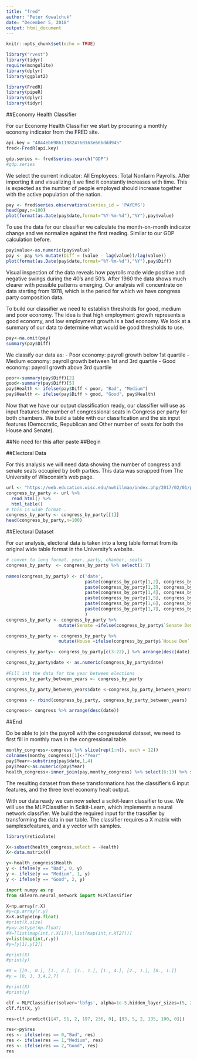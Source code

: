 ```yaml
---
title: "fred"
author: "Peter Kowalchuk"
date: "December 5, 2018"
output: html_document
---
```


```r
knitr::opts_chunk$set(echo = TRUE)
```

```r
library("rvest")
library(tidyr)
require(mongolite)
library(dplyr)
library(ggplot2)

library(FredR)
library(pipeR)
library(dplyr)
library(tidyr)
```

##Economy Health Classifier

For our Economy Health Classifier we start by procuring a monthly economy indicator from the FRED site. 

```r
api.key = "4844eb6986119824760163e60bddd945"
fred<-FredR(api.key)

gdp.series <- fred$series.search("GDP")
#gdp.series
```

We select the current indicator: All Employees: Total Nonfarm Payrolls. After importing it and visualizing it we find it constantly increases with time. This is expected as the number of people employed should increase together with the active population of the nation. 

```r
pay <- fred$series.observations(series_id = 'PAYEMS')
head(pay,n=100)
plot(format(as.Date(pay$date,format="%Y-%m-%d"),"%Y"),pay$value)
```

To use the data for our classifier we calculate the month-on-month indicator change and we normalize against the first reading. Similar to our GDP calculation before.

```r
pay$value<-as.numeric(pay$value)
pay <- pay %>% mutate(Diff = (value - lag(value))/lag(value))
plot(format(as.Date(pay$date,format="%Y-%m-%d"),"%Y"),pay$Diff)
```

Visual inspection of the data reveals how payrolls made wide positive and negative swings during the 40's and 50's. After 1960 the data shows much clearer with possible patterns emerging. Our analysis will concentrate on data starting from 1978, which is the period for which we have congress party composition data.

To build our classifier we need to establish thresholds for good, medium and poor economy. The idea is that high employment growth represents a good economy, and low employment growth is a bad economy. We look at a summary of our data to determine what would be good thresholds to use.

```r
pay<-na.omit(pay)
summary(pay$Diff)
```

We classify our data as:
  - Poor economy: payroll growth below 1st quartile
  - Medium economy: payroll growth between 1st and 3rd quartile
  - Good economy: payroll growth above 3rd quartile

```r
poor<-summary(pay$Diff)[2]
good<-summary(pay$Diff)[5]
pay$Health <- ifelse(pay$Diff < poor, "Bad", "Medium")
pay$Health <- ifelse(pay$Diff > good, "Good", pay$Health)
```

Now that we have our output classification ready, our classifier will use as input features the number of congressional seats in Congress per party for both chambers. We build a table with our classification and the six input features (Democratic, Republican and Other number of seats for both the House and Senate).

##No need for this after paste
##Begin

##Electoral Data

For this analysis we will need data showing the number of congress and senate seats occupied by both parties. This data was scrapped from The University of Wisconsin's web page. 

```r
url <- "https://web.education.wisc.edu/nwhillman/index.php/2017/02/01/party-control-in-congress-and-state-legislatures/"
congress_by_party <- url %>%
  read_html() %>%
  html_table()
# this is wide format . 
congress_by_party <- congress_by_party[[1]]
head(congress_by_party,n=100)
```

##Electoral Dataset

For our analysis, electoral data is taken into a long table format from its original wide table format in the University's website.

```r
# conver to long format. year, party, chamber, seats
congress_by_party  <- congress_by_party %>% select(1:7)
 
names(congress_by_party) <- c('date',
                              paste(congress_by_party[1,2], congress_by_party[2,2]),
                              paste(congress_by_party[1,3], congress_by_party[2,3]),
                              paste(congress_by_party[1,4], congress_by_party[2,4]),
                              paste(congress_by_party[1,5], congress_by_party[2,5]),
                              paste(congress_by_party[1,6], congress_by_party[2,6]),
                              paste(congress_by_party[1,7], congress_by_party[2,7])
                              )
congress_by_party <- congress_by_party %>%
                    mutate(Senate =ifelse(congress_by_party$`Senate Dem` > congress_by_party$`Senate Rep`, "Dem", ifelse(congress_by_party$`Senate Dem` == congress_by_party$`Senate Rep`, 'Hung','Rep')))

congress_by_party <- congress_by_party %>%
                    mutate(House =ifelse(congress_by_party$`House Dem` > congress_by_party$`House Rep`, "Dem", ifelse(congress_by_party$`House Dem` == congress_by_party$`House Rep`, 'Hung','Rep')))

congress_by_party<- congress_by_party[c(3:22),] %>% arrange(desc(date))

congress_by_party$date <- as.numeric(congress_by_party$date)
 
#Fill int the data for the year between elections
congress_by_party_between_years <- congress_by_party

congress_by_party_between_years$date <-congress_by_party_between_years$date+1

congress <- rbind(congress_by_party, congress_by_party_between_years)

congress<- congress %>% arrange(desc(date))
```

##End

Do be able to join the payroll with the congressional dataset, we need to first fill in monthly rows in the congressional table.

```r
monthy_congress<-congress %>% slice(rep(1:n(), each = 12))
colnames(monthy_congress)[1]<-"Year"
pay$Year<-substring(pay$date,1,4)
pay$Year<-as.numeric(pay$Year)
health_congress<-inner_join(pay,monthy_congress) %>% select(6:13) %>% subset(select=-Year)
```

The resulting dataset from these transformations has the classifier's 6 input features, and the three level economy healt output. 

With our data ready we can now select a scikit-learn classifier to use. We will use the MLPClassifier in Scikit-Learn, which implements a neural network classifier. We build the required input for the trassifier by transforming the data in our table. The classifier requires a X matrix with samplesxfeatures, and a y vector with samples.

```r
library(reticulate)

X<-subset(health_congress,select = -Health)
X<-data.matrix(X)

y<-health_congress$Health
y <- ifelse(y == "Bad", 0, y)
y <- ifelse(y == "Medium", 1, y)
y <- ifelse(y == "Good", 2, y)
```

```python
import numpy as np
from sklearn.neural_network import MLPClassifier

X=np.array(r.X)
#y=np.array(r.y)
X=X.astype(np.float)
#print(X.size)
#y=y.astype(np.float)
#X=[list(map(int,r.X[1])),list(map(int,r.X[2]))]
y=list(map(int,r.y))
#y=[y[1],y[2]]

#print(X)
#print(y)

#X = [[0., 0.], [1., 2.], [3., 1.], [1., 4.], [2., 1.], [0., 1.]]
#y = [0, 1, 3,4,2,7]

#print(X)
#print(y)

clf = MLPClassifier(solver='lbfgs', alpha=1e-5,hidden_layer_sizes=(5, 2), random_state=1)
clf.fit(X, y)

res=clf.predict([[47, 51, 2, 197, 236, 0], [93, 5, 2, 135, 100, 0]])
```

```r
res<-py$res
res <- ifelse(res == 0,"Bad", res)
res <- ifelse(res == 1,"Medium", res)
res <- ifelse(res == 2,"Good", res)
res
```




